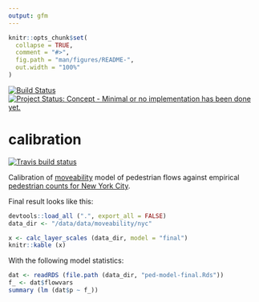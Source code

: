 ```yaml
---
output: gfm
---
```


<!-- README.md is generated from README.Rmd. Please edit that file -->

```r
knitr::opts_chunk$set(
  collapse = TRUE,
  comment = "#>",
  fig.path = "man/figures/README-",
  out.width = "100%"
)
```

[![Build Status](https://travis-ci.org/moveability/calibration.svg)](https://travis-ci.org/moveability/calibration) 
[![Project Status: Concept - Minimal or no implementation has been done yet.](http://www.repostatus.org/badges/0.1.0/concept.svg)](http://www.repostatus.org/#concept)

# calibration

<!-- badges: start -->
[![Travis build status](https://travis-ci.org/moveability/calibration.svg?branch=master)](https://travis-ci.org/moveability/calibration)
<!-- badges: end -->

Calibration of [moveability](https://github.com/moveability/moveability) model
of pedestrian flows against empirical [pedestrian counts for New York
City](https://www1.nyc.gov/html/dot/html/about/datafeeds.shtml#Pedestrians).

Final result looks like this:
```r
devtools::load_all (".", export_all = FALSE)
data_dir <- "/data/data/moveability/nyc"
```

```r
x <- calc_layer_scales (data_dir, model = "final")
knitr::kable (x)
```

With the following model statistics:
```r
dat <- readRDS (file.path (data_dir, "ped-model-final.Rds"))
f_ <- dat$flowvars
summary (lm (dat$p ~ f_))
```


